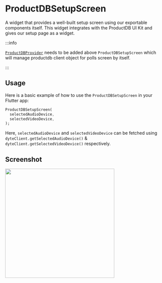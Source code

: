 # ProductDBSetupScreen

A widget that provides a well-built setup screen using our exportable components itself. This widget integrates with the ProductDB UI Kit and gives our setup page as a widget.

:::info

[`ProductDBProvider`](./productdb-provider.mdx) needs to be added above `ProductDBSetupScreen` which will manage productdb client object for polls screen by itself.

:::

## Usage

Here is a basic example of how to use the `ProductDBSetupScreen` in your Flutter app:

```dart
ProductDBSetupScreen(
  selectedAudioDevice,
  selectedVideoDevice,
);
```

Here, `selectedAudioDevice` and `selectedVideoDevice` can be fetched using `dyteClient.getSelectedAudioDevice()` & `dyteClient.getSelectedVideoDevice()` respectively.

## Screenshot

<img src="/static/mobile/0.x.x/flutter-setup-page.png" width="350px" />
